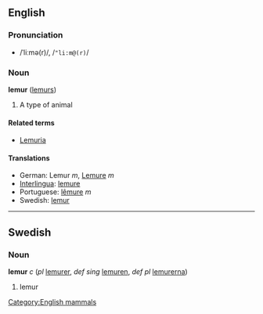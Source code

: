 ==English==
=== Pronunciation ===
*/ˈliːmə(r)/, /<tt>"li:m@(r)</tt>/

=== Noun ===
'''lemur''' ([[lemurs]])

# A type of animal

====Related terms====
*[[Lemuria]]

==== Translations ====
*German: Lemur ''m'', [[Lemure]] ''m''
*[[Interlingua]]: [[lemure]]
*Portuguese: [[lêmure]] ''m''
*Swedish: [[lemur#Swedish|lemur]]


----
==Swedish==
===Noun===
'''lemur''' ''c'' (''pl'' [[lemurer]], ''def sing'' [[lemuren]], ''def pl'' [[lemurerna]])
#lemur

[[Category:English mammals]]